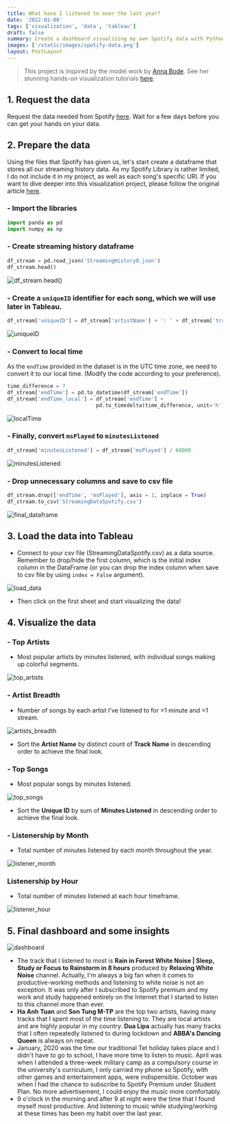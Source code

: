 ```yaml
---
title: What have I listened to over the last year?
date: '2022-01-08'
tags: ['visualization', 'data', 'tableau']
draft: false
summary: Create a dashboard visualizing my own Spotify data with Python and Tableau.
images: ['/static/images/spotify-data.png']
layout: PostLayout
---
```


> This project is inspired by the model work by [Anna Bode](https://annebode.medium.com/). See her stunning hands-on visualization tutorials [here](https://annebode.medium.com/).

## 1. Request the data

Request the data needed from Spotify [here](https://www.spotify.com/us/account/privacy/). Wait for a few days before you can get your hands on your data.

## 2. Prepare the data

Using the files that Spotify has given us, let's start create a dataframe that stores all our streaming history data. As my Spotify Library is rather limited, I do not include it in my project, as well as each song's specific URI. If you want to dive deeper into this visualization project, please follow the original article [here](https://towardsdatascience.com/visualizing-spotify-data-with-python-tableau-687f2f528cdd).

### - Import the libraries

```Python
import panda as pd
import numpy as np
```

### - Create streaming history dataframe

```python
df_stream = pd.read_json('StreamingHistory0.json')
df_stream.head()
```

![df_stream.head()](/static/images/spotify/1.png)

### - Create a `uniqueID` identifier for each song, which we will use later in Tableau.

```python
df_stream['uniqueID'] = df_stream['artistName'] + ': ' + df_stream['trackName']
```

![uniqueID](/static/images/spotify/2.png)

### - Convert to local time

As the `endTime` provided in the dataset is in the UTC time zone, we need to convert it to our local time. (Modify the code according to your preference).

```python
time_difference = 7
df_stream['endTime'] = pd.to_datetime(df_stream['endTime'])
df_stream['endTime_local'] = df_stream['endTime'] +
                             pd.to_timedelta(time_difference, unit='h')
```

![localTime](/static/images/spotify/3.png)

### - Finally, convert `msPlayed` to `minutesListened`

```Python
df_stream['minutesListened'] = df_stream['msPlayed'] / 60000
```

![minutesListened](/static/images/spotify/4.png)

### - Drop unnecessary columns and save to csv file

```Python
df_stream.drop(['endTime', 'msPlayed'], axis = 1, inplace = True)
df_stream.to_csv('StreamingDataSpotify.csv')
```

![final_dataframe](/static/images/spotify/5.png)

## 3. Load the data into Tableau

- Connect to your csv file (StreamingDataSpotify.csv) as a data source. Remember to drop/hide the first column, which is the initial index column in the DataFrame (or you can drop the index column when save to csv file by using `index = False` argument).

![load_data](/static/images/spotify/tableau1.png)

- Then click on the first sheet and start visualizing the data!

## 4. Visualize the data

### - Top Artists

- Most popular artists by minutes listened, with individual songs making up colorful segments.

![top_artists](/static/images/spotify/tableau2.png)

### - Artist Breadth

- Number of songs by each artist I’ve listened to for >1 minute and >1 stream.

![artists_breadth](/static/images/spotify/tableau3.png)

- Sort the **Artist Name** by distinct count of **Track Name** in descending order to achieve the final look.

### - Top Songs

- Most popular songs by minutes listened.

![top_songs](/static/images/spotify/tableau4.png)

- Sort the **Unique ID** by sum of **Minutes Listened** in descending order to achieve the final look.

### - Listenership by Month

- Total number of minutes listened by each month throughout the year.

![listener_month](/static/images/spotify/tableau5.png)

### Listenership by Hour

- Total number of minutes listened at each hour timeframe.

![listener_hour](/static/images/spotify/tableau6.png)

## 5. Final dashboard and some insights

![dashboard](/static/images/spotify/tableau7.png)

- The track that I listened to most is **Rain in Forest White Noise | Sleep, Study or Focus to Rainstorm in 8 hours** produced by **Relaxing White Noise** channel. Actually, I'm always a big fan when it comes to productive-working methods and listening to white noise is not an exception. It was only after I subscribed to Spotify premium and my work and study happened entirely on the Internet that I started to listen to this channel more than ever.
- **Ha Anh Tuan** and **Son Tung M-TP** are the top two artists, having many tracks that I spent most of the time listening to. They are local artists and are highly popular in my country. **Dua Lipa** actually has many tracks that I often repeatedly listened to during lockdown and **ABBA's Dancing Queen** is always on repeat.
- January, 2020 was the time our traditional Tet holiday takes place and I didn't have to go to school, I have more time to listen to music. April was when I attended a three-week military camp as a compulsory course in the university's curriculum, I only carried my phone so Spotify, with other games and entertainment apps, were indispensible. October was when I had the chance to subscribe to Spotify Premium under Student Plan. No more advertisement, I could enjoy the music more comfortably.
- 9 o'clock in the morning and after 9 at night were the time that I found myself most productive. And listening to music while studying/working at these times has been my habit over the last year.
